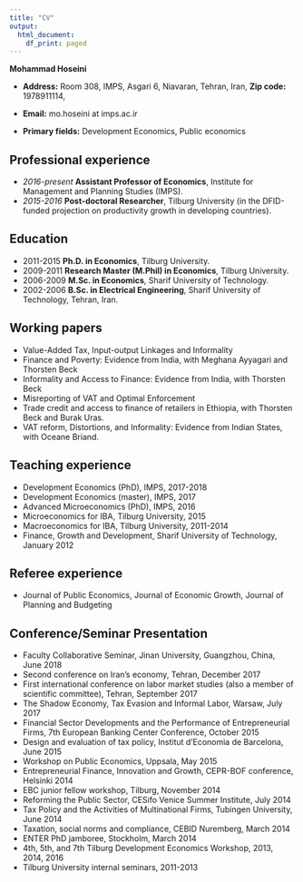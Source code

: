 ```yaml
---
title: "CV"
output:
  html_document:
    df_print: paged
---
```


__Mohammad Hoseini__

- __Address:__ Room 308, IMPS, Asgari 6, Niavaran, Tehran, Iran,  __Zip code:__ 1978911114,   
- __Email:__ mo.hoseini at imps.ac.ir 


- __Primary fields:__ Development Economics, Public economics

    	
## Professional experience
- _2016-present_ __Assistant Professor of Economics__, Institute for Management and Planning Studies (IMPS).
- _2015-2016_ __Post-doctoral Researcher__, Tilburg University (in the DFID-funded projection on productivity growth in developing countries).

## Education
- 2011-2015 __Ph.D. in Economics__, Tilburg University.
- 2009-2011 __Research Master (M.Phil) in Economics__, Tilburg University.
- 2006-2009 __M.Sc. in Economics__, Sharif University of Technology.
- 2002-2006 __B.Sc. in Electrical Engineering__, Sharif University of Technology, Tehran, Iran.

## Working papers
- Value-Added Tax, Input-output Linkages and Informality
- Finance and Poverty: Evidence from India, with Meghana Ayyagari and Thorsten Beck
- Informality and Access to Finance: Evidence from India, with Thorsten Beck
- Misreporting of VAT and Optimal Enforcement
- Trade credit and access to finance of retailers in Ethiopia, with Thorsten Beck and Burak Uras.
- VAT reform, Distortions, and Informality: Evidence from Indian States, with Oceane Briand.


## Teaching experience
- Development Economics (PhD),  IMPS, 2017-2018	
- Development Economics (master), IMPS, 2017	
- Advanced Microeconomics (PhD),  IMPS, 2016
- Microeconomics for IBA, Tilburg University, 2015
- Macroeconomics for IBA, Tilburg University, 2011-2014
- Finance, Growth and Development, Sharif University of Technology, January 2012


## Referee experience
- Journal of Public Economics, Journal of Economic Growth,  Journal of Planning and Budgeting

## Conference/Seminar Presentation
- Faculty Collaborative Seminar, Jinan University, Guangzhou, China, June 2018
- Second conference on Iran's economy, Tehran, December 2017 
- First international conference on labor market studies (also a member of scientific committee), Tehran, September 2017 
- The Shadow Economy, Tax Evasion and Informal Labor, Warsaw, July 2017
- Financial Sector Developments and the Performance of Entrepreneurial Firms, 7th European Banking Center Conference, October 2015
- Design and evaluation of tax policy, Institut d'Economia de Barcelona, June 2015  
- Workshop on Public Economics, Uppsala, May 2015 
- Entrepreneurial Finance, Innovation and Growth, CEPR-BOF conference, Helsinki 2014 
- EBC junior fellow workshop, Tilburg, November 2014 
- Reforming the Public Sector, CESifo Venice Summer Institute, July 2014
- Tax Policy and the Activities of Multinational Firms, Tubingen University, June 2014
- Taxation, social norms and compliance, CEBID Nuremberg, March 2014 
- ENTER PhD jamboree, Stockholm, March 2014 
- 4th, 5th, and 7th Tilburg Development Economics Workshop, 2013, 2014, 2016 
- Tilburg University internal seminars, 2011-2013 

